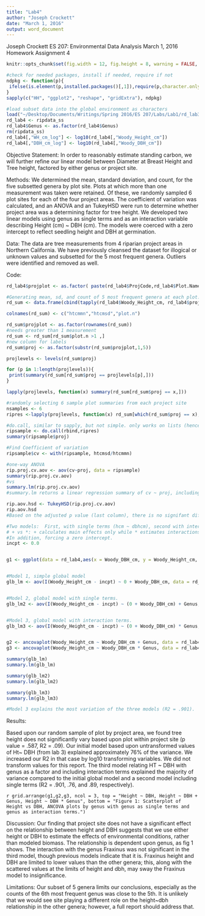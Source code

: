 ```yaml
---
title: "Lab4"
author: "Joseph Crockett"
date: "March 1, 2016"
output: word_document
---
```

Joseph Crockett
ES 207: Environmental Data Analysis
March 1, 2016
Homework Assignment 4

```r
knitr::opts_chunk$set(fig.width = 12, fig.height = 8, warning = FALSE, message = FALSE)

#check for needed packages, install if needed, require if not
ndpkg <- function(p){
 ifelse(is.element(p,installed.packages()[,1]),require(p,character.only = T), install.packages(p, dep = T))
}
sapply(c("HH", "ggplot2", "reshape", "gridExtra"), ndpkg)

#load subset data into the global environment as characters
load("~/Desktop/Documents/Writings/Spring 2016/ES 207/Labs/Lab1/rd_lab3.rda")
rd_lab4 <- ripdata_ss
rd_lab4$Genus <- as.factor(rd_lab4$Genus)
rm(ripdata_ss)
rd_lab4[,"WH_cm_log"] <- log10(rd_lab4[,"Woody_Height_cm"])
rd_lab4[,"DBH_cm_log"] <- log10(rd_lab4[,"Woody_DBH_cm"])
```

Objective Statement:
In order to reasonably estimate standing carbon, we will further refine our linear model between Diameter at Breast Height and Tree height, factored by either genus or project site.

Methods:
We determined the mean, standard deviation, and count, for the five subsetted genera by plot site.  Plots at which more than one measurement was taken were retained.  Of these, we randomly sampled 6 plot sites for each of the four project areas.  The coefficient of variation was calculated, and an ANOVA and an TukeyHSD were run to determine whether project area was a determining factor for tree height.
We developed two linear models using genus as single terms and as an interaction variable describing Height (cm) ~ DBH (cm). The models were coerced with a zero intercept to reflect seedling height and DBH at germination.

Data:
The data are tree measurements from 4 riparian project areas in Northern California. We have previously cleansed the dataset for illogical or unknown values and subsetted for the 5 most frequent genera.  Outliers were identified and removed as well.  

Code:

```r
rd_lab4$projplot <- as.factor( paste(rd_lab4$ProjCode,rd_lab4$Plot.Name))

#Generating mean, sd, and count of 5 most frequent genera at each plot.
rd_sum <- data.frame(cbind(tapply(rd_lab4$Woody_Height_cm, rd_lab4$projplot, mean), tapply(rd_lab4$Woody_Height_cm,rd_lab4$projplot,sd),tapply(rd_lab4$Woody_Height_cm,rd_lab4$projplot,length)))

colnames(rd_sum) <- c("htcmmn","htcmsd","plot.n")

rd_sum$projplot <- as.factor(rownames(rd_sum))
#needs greater than 1 measurement
rd_sum <- rd_sum[rd_sum$plot.n >1 ,]
#new column for labels
rd_sum$proj <- as.factor(substr(rd_sum$projplot,1,5))

projlevels <- levels(rd_sum$proj)

for (p in 1:length(projlevels)){
 print(summary(rd_sum[rd_sum$proj == projlevels[p],]))
}

lapply(projlevels, function(x) summary(rd_sum[rd_sum$proj == x,]))

#randomly selecting 6 sample plot summaries from each project site
nsamples <- 6
ripres <-lapply(projlevels, function(x) rd_sum[which(rd_sum$proj == x),][sample(nrow(rd_sum[which(rd_sum$proj ==x),]),nsamples),])

#do.call, similar to sapply, but not simple. only works on lists (hence lapply). Combining by each value (1-4) by rows.
ripsample <- do.call(rbind,ripres)
summary(ripsample$proj)

#Find Coefficient of variation
ripsample$cv <- with(ripsample, htcmsd/htcmmn)

#one-way ANOVA 
rip.proj.cv.aov <- aov(cv~proj, data = ripsample)
summary(rip.proj.cv.aov)
#vs
summary.lm(rip.proj.cv.aov)
#summary.lm returns a linear regression summary of cv ~ proj, including expanded coefficients, std. error, r2, residuals, p and t values.  Summary of the anova returns proj as a single variable, the residuals, sum of squares, mean squares, f value and degrees of freedom.  

rip.aov.hsd <- TukeyHSD(rip.proj.cv.aov)
rip.aov.hsd
#Based on the adjusted p value (last column), there is no signifant difference between sites. From the one-way ANOVA, the predictors do not have a significant impact on the response.

```

```r
#Two models:  First, with single terms (hcm ~ dbhcm), second with interaction (hcm ~ dbhcm * genus).  Looking first at hcm ~ dbhcm by Genus group.
# + vs *: + calculates main effects only while * estimates interactions between factors.
#In addition, forcing a zero intercept.
incpt <- 0.0


g1 <- ggplot(data = rd_lab4,aes(x = Woody_DBH_cm, y = Woody_Height_cm, color = Genus)) + geom_point() + theme_minimal() + labs(title = "", x = "DBH, cm", y = "Height, cm") + theme(legend.position = c(0,1), legend.justification = c(0,1))


#Model 1, simple global model
glb_lm <- aov(I(Woody_Height_cm - incpt) ~ 0 + Woody_DBH_cm, data = rd_lab4)


#Model 2, global model with single terms.  
glb_lm2 <- aov(I(Woody_Height_cm - incpt) ~ (0 + Woody_DBH_cm) + Genus, data = rd_lab4)


#Model 3, global model with interaction terms.
glb_lm3 <- aov(I(Woody_Height_cm - incpt) ~ (0 + Woody_DBH_cm) * Genus, data = rd_lab4)


g2 <- ancovaplot(Woody_Height_cm ~ Woody_DBH_cm + Genus, data = rd_lab4, title = "Woody_Height_cm ~ Woody_DBH_cm + Genus")
g3 <- ancovaplot(Woody_Height_cm ~ Woody_DBH_cm * Genus, data = rd_lab4, title = "Woody_Height_cm ~ Woody_DBH_cm * Genus")

summary(glb_lm)
summary.lm(glb_lm)

summary(glb_lm2)
summary.lm(glb_lm2)

summary(glb_lm3)
summary.lm(glb_lm3)

#Model 3 explains the most variation of the three models (R2 = .901).  The second model of the single terms indicates that the Fraxinus Genus is a significant predictor; however, model 3 indicates that the Fraxinus and interaction term between Fraxinus and DBH is not significant (pr(>|t|) == .6154 and .3366, respectively).

```

Results:

Based upon our random sample of plot by project area, we found tree height does not significantly vary based upon plot within project site (p value = .587, R2 = .09). Our initial model based upon untransformed values of Ht~ DBH (from lab 3) explained approximately 76% of the variance.  We increased our R2 in that case by log10 transforming variables.  We did not transform values for this report. The third model relating HT ~ DBH with genus as a factor and including interaction terms explained the majority of variance compared to the initial global model and a second model including single terms (R2 = .901, .76, and .89, respectively). 

`r grid.arrange(g1,g2,g3, ncol = 3, top = "Height ~ DBH, Height ~ DBH + Genus, Height ~ DBH * Genus", bottom = "Figure 1: Scatterplot of Height vs DBH, ANCOVA plots by genus with genus as single terms and genus as interaction terms.")`


Discussion:
Our finding that project site does not have a significant effect on the relationship between height and DBH suggests that we use either height or DBH to estimate the effects of environmental conditions, rather than modeled biomass.  The relationship is dependent upon genus, as fig 1 shows.  The interaction with the genus Fraxinus was not significant in the third model, though previous models indicate that it is.  Fraxinus height and DBH are limited to lower values than the other genera; this, along with the scattered values at the limits of height and dbh, may sway the Fraxinus model to insignificance. 


Limitations:
Our subset of 5 genera limits our conclusions, especially as the counts of the 6th most frequent genus was close to the 5th.  It is unlikely that we would see site playing a different role on the height~dbh relationship in the other genera; however, a full report should address that.